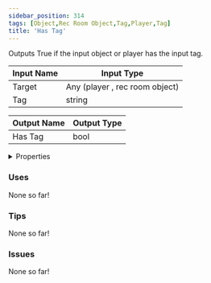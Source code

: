 ```yaml
---
sidebar_position: 314
tags: [Object,Rec Room Object,Tag,Player,Tag]
title: 'Has Tag'
---
```


Outputs True if the input object or player has the input tag.




<EsbSvg />

| Input Name | Input Type |
|-----------|-----------|
| Target | Any (player , rec room object) |
| Tag | string |

| Output Name | Output Type |
|-----------|-----------|
| Has Tag | bool |


<details>
  <summary>Properties</summary>
  <div>
    <div>
    <table>
      <thead>
        <tr>
          <th>Is beta required?</th>
          <th>❌</th>
        </tr>
        <tr>
          <th>Is this chip a trolling risk?</th>
          <th>❌</th>
        </tr>
        <tr>
          <th>Is this chip a role assignment risk?</th>
          <th>❌</th>
        </tr>
        <tr>
          <th>Chip UUID</th>
          <th>bc3011d2-c085-490e-a450-195ff3a27009</th>
        </tr>
      </thead>
    </table>
    </div>
  </div>
</details>

### Uses

None so far!

### Tips

None so far!

### Issues

None so far!